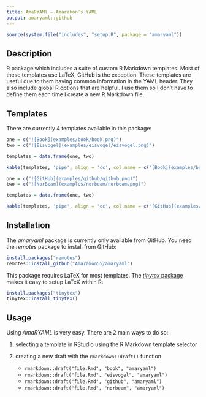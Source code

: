 ```yaml
---
title: AmaRYAMl – Amarakon’s YAML
output: amaryaml::github
---
```

```r
source(system.file("includes", "setup.R", package = "amaryaml"))
```


## Description
R package which includes a suite of custom R Markdown templates. 
Most of these templates use LaTeX, GitHub is the exception.
These templates are useful due to them having common information in the YAML header.
They also include global R options that are helpful.
I use them so I don't have to define them each time I create a new R Markdown file.

## Templates
There are currently 4 templates available in this package:

```r
one = c("![Book](examples/book/book.png)")
two = c("![Eisvogel](examples/eisvogel/eisvogel.png)")

templates = data.frame(one, two)

kable(templates, 'pipe', align = 'cc', col.name = c("[Book](examples/book/book.pdf)", "[Eisvogel](examples/eisvogel/eisvogel.pdf)"))
```
```r
one = c("![GitHub](examples/github/github.png)")
two = c("![NorBeam](examples/norbeam/norbeam.png)")

templates = data.frame(one, two)

kable(templates, 'pipe', align = 'cc', col.name = c("[GitHub](examples/github/github.md)", "[NorBeam](examples/norbeam/norbeam.pdf)"))
```

## Installation
The *amaryaml* package is currently only available from GitHub.
You need the *remotes* package to install from GitHub:

```r
install.packages("remotes")
remotes::install_github("Amarakon55/amaryaml")
```

This package requires LaTeX for most templates.
The [*tinytex* package](https://github.com/yihui/tinytex) makes it easy to setup LaTeX within R:

```r
install.packages("tinytex")
tinytex::install_tinytex()
```

## Usage
Using *AmaRYAML* is very easy.
There are 2 main ways to do so:

1. selecting a template in RStudio using the R Markdown template selector
1. creating a new draft with the `rmarkdown::draft()` function

   - `rmarkdown::draft("file.Rmd", "book", "amaryaml")`
   - `rmarkdown::draft("file.Rmd", "eisvogel", "amaryaml")`
   - `rmarkdown::draft("file.Rmd", "github", "amaryaml")`
   - `rmarkdown::draft("file.Rmd", "norbeam", "amaryaml")`
